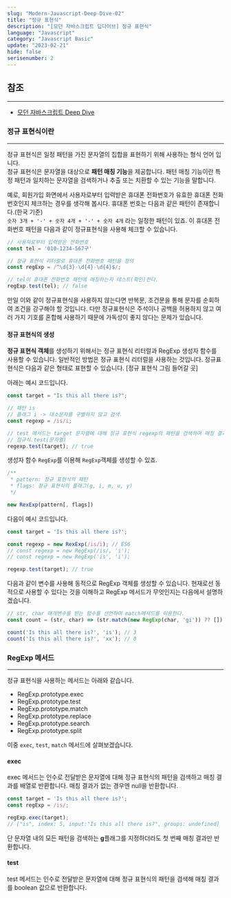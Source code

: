 ```yaml
---
slug: "Modern-Javascript-Deep-Dive-02"
title: "정규 표현식"
description: "[모던 자바스크립트 딥다이브] 정규 표현식"
language: "Javascript"
category: "Javascript Basic"
update: "2023-02-21"
hide: false
serisenumber: 2
---
```

## 참조
---
- [모던 자바스크립트 Deep Dive](https://www.aladin.co.kr/shop/wproduct.aspx?ItemId=251552545)

### 정규 표현식이란
---
정규 표현식은 일정 패턴을 가진 문자열의 집합을 표현하기 위해 사용하는 형식 언어 입니다.  
정규 표현식은 문자열을 대상으로 <b>패턴 매칭 기능</b>을 제공합니다. 패턴 매칭 기능이란 특정 패턴과 일치하는 문자열을 검색하거나 추출 또는 치환할 수 있는 기능을 말합니다.

예로, 회원가입 화면에서 사용자로부터 입력받은 휴대폰 전화번호가 유효한 휴대폰 전화번호인지 체크하는 경우를 생각해 봅시다. 휴대폰 번호는 다음과 같은 패턴이 존재합니다.(한국 기준)  
`숫자 3개 + '-' + 숫자 4개 + '-' + 숫자 4개` 라는 일정한 패턴이 있죠. 이 휴대폰 전화번호 패턴을 다음과 같이 정규표현식을 사용해 체크할 수 있습니다.

```js
// 사용자로부터 입력받은 전화번호
const tel = '010-1234-567구'

// 정규 표현식 리터럴로 휴대폰 전화번호 패턴을 정의
const regExp = /^\d{3}-\d{4}-\d{4}$/;

// tel이 휴대폰 전화번호 패턴에 매칭하는지 테스트(확인)한다.
regExp.test(tel); // false
```

만일 이와 같이 정규표현식을 사용하지 않는다면 반복문, 조건문을 통해 문자를 순회하여 조건을 강구해야 할 것입니다. 다만 정규표현식은 주석이나 공백을 허용하지 않고 여러 가지 기호를 혼합해 사용하기 때문에 가독성이 좋지 않다는 문제가 있습니다.

#### 정규 표현식의 생성
<b>정규 표현식 객체</b>를 생성하기 위해서는 정규 표현식 리터럴과 RegExp 생성자 함수를 사용할 수 있습니다. 일반적인 방법은 정규 표현식 리터럴을 사용하는 것입니다. 정규표현식은 다음과 같은 형태로 표현할 수 있습니다.
[정규 표현식 그림 들어갈 곳]

아래는 예시 코드입니다.
```js
const target = "Is this all there is?";

// 패턴 is
// 플래그 i -> 대소문자를 구별하지 않고 검색.
const regexp = /is/i;

// test 메서드는 target 문자열에 대해 정규 표현식 regexp의 패턴을 검색하여 매칭 결과를 불리언 값으로 반환합니다.
// 정규식.test(문자열)
regexp.test(target); // true
```

생성자 함수 `RegExp`를 이용해 `RegExp`객체를 생성할 수 있죠.
```js
/**
 * pattern: 정규 표현식의 패턴
 * flags: 정규 표현식의 플래그(g, i, m, u, y)
 */

new RexExp(pattern[, flags])
```

다음이 예시 코드입니다.
```js
const target = 'Is this all there is?';

const regexp = new RexExp(/is/i); // ES6
// const regexp = new RegExp(/is/, 'i');
// const regexp = new RegExp('is', 'i');

regexp.test(target); // true
```
다음과 같이 변수를 사용해 동적으로 RegExp 객체를 생성할 수 있습니다. 현재로선 동적으로 사용할 수 있다는 것을 이해하고 RegExp 메서드가 무엇인지는 다음에서 설명하겠습니다.

```js
// str, char 매개변수를 받는 함수를 선언하여 match메서드를 이용한다. 
const count = (str, char) => (str.match(new RegExp(char, 'gi')) ?? []).length;

count('Is this all there is?', 'is'); // 3
count('Is this all there is?', 'xx'); // 0
```

### RegExp 메서드
---
정규 표현식을 사용하는 메서드는 아래와 같습니다.

- RegExp.prototype.exec
- RegExp.prototype.test
- RegExp.prototype.match
- RegExp.prototype.replace
- RegExp.prototype.search
- RegExp.prototype.split

이중 `exec`, `test`, `match` 메서드에 살펴보겠습니다.

#### exec
exec 메서드는 인수로 전달받은 문자열에 대해 정규 표현식의 패턴을 검색하고 매칭 결과를 배열로 반환합니다. 매칭 결과가 없는 경우엔 null을 반환합니다.

```js
const target = 'Is this all there is?';
const regExp = /is/;

regExp.exec(target);
// ["is", index: 5, input:"Is this all there is?", groups: undefined]
```
단 문자열 내의 모든 패턴을 검색하는 <b>g</b>플래그를 지정하더라도 첫 번째 매칭 결과만 반환합니다.

#### test
test 메서드는 인수로 전달받은 문자열에 대해 정규 표현식의 패턴을 검색해 매칭 결과를 boolean 값으로 반환합니다.
```js

```